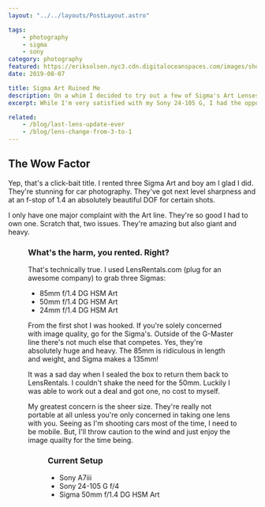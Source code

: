 ```yaml
---
layout: "../../layouts/PostLayout.astro"

tags:
    - photography
    - sigma
    - sony
category: photography
featured: https://eriksolsen.nyc3.cdn.digitaloceanspaces.com/images/shoots/2019/2019-12-28-shop-shoot/shop-shoot-2019_001.jpeg
date: 2019-08-07

title: Sigma Art Ruined Me
description: On a whim I decided to try out a few of Sigma's Art Lenses. Now I have to own one. I'm blown away
excerpt: While I'm very satisfied with my Sony 24-105 G, I had the opportunity to play around with a set of Sigma Art lenses. Despite the size and weight, I love them. It's a series of lenses that sacrifices everything in the pursuit of image quality.

related:
    - /blog/last-lens-update-ever
    - /blog/lens-change-from-3-to-1
---
```



## The Wow Factor

Yep, that's a click-bait title. I rented three Sigma Art and boy am I glad I did. They're stunning for car photography. They've got next level sharpness and at an f-stop of 1.4 an absolutely beautiful DOF for certain shots.

I only have one major complaint with the Art line. They're so good I had to own one. Scratch that, two issues. They're amazing but also giant and heavy.

<Figure src="/shoots/2019/2019-12-28-shop-shoot/shop-shoot-2019_003.jpeg" />

### What's the harm, you rented. Right?

That's technically true. I used LensRentals.com (plug for an awesome company) to grab three Sigmas:

-   85mm f/1.4 DG HSM Art
-   50mm f/1.4 DG HSM Art
-   24mm f/1.4 DG HSM Art

From the first shot I was hooked. If you're solely concerned with image quality, go for the Sigma's. Outside of the G-Master line there's not much else that competes. Yes, they're absolutely huge and heavy. The 85mm is ridiculous in length and weight, and Sigma makes a 135mm!

It was a sad day when I sealed the box to return them back to LensRentals. I couldn't shake the need for the 50mm. Luckily I was able to work out a deal and got one, no cost to myself.

My greatest concern is the sheer size. They're really not portable at all unless you're only concerned in taking one lens with you. Seeing as I'm shooting cars most of the time, I need to be mobile. But, I'll throw caution to the wind and just enjoy the image quailty for the time being.

<Figure src="/shoots/2019/2019-08-17-signal-yellow-911/911s-targa_011.jpeg" />

### Current Setup

-   Sony A7iii
-   Sony 24-105 G f/4
-   Sigma 50mm f/1.4 DG HSM Art
